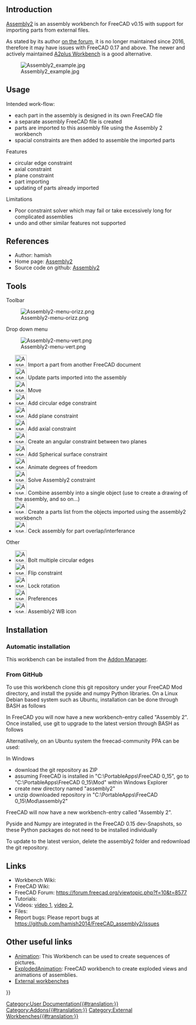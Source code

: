 <languages/>

{{VeryImportantMessage|The Assembly2 workbench is obsolete. Its author no longer maintains it, so it may not work with FreeCAD versions 0.17 and above. The information in this page is not maintained; it is just kept for historical purposes.}}
{{Message|For an alternative, see [[A2plus Workbench|A2plus]]. This workbench is a fork of Assembly2, but it is not compatible with it. If you have older models that you need to open, you should stay with FreeCAD 0.16 and Assembly2. Newer models should be created entirely and opened with A2plus.<br/>

For other options see [[Assembly3_Workbench|Assembly3]] or [[Assembly4_Workbench|Assembly4]]. These workbenches are also inspired by Assembly2, but are not compatible with it either.}}

==Introduction==

[[Assembly2 Workbench|Assembly2]] is an assembly workbench for FreeCAD v0.15 with support for importing parts from external files.

As stated by its author [https://forum.freecad.org/viewtopic.php?f=17&t=16591 on the forum], it is no longer maintained since 2016, therefore it may have issues with FreeCAD 0.17 and above. The newer and actively maintained [[A2plus Workbench|A2plus Workbench]] is a good alternative.

[[Image:Assembly2_example.jpg]]

== Usage ==

Intended work-flow:
* each part in the assembly is designed in its own FreeCAD file
* a separate assembly FreeCAD file is created
* parts are imported to this assembly file using the Assembly 2 workbench
* spacial constraints are then added to assemble the imported parts

Features
* circular edge constraint
* axial constraint
* plane constraint
* part importing
* updating of parts already imported

Limitations
* Poor constraint solver which may fail or take excessively long for complicated assemblies
* undo and other similar features not supported

==References==

* Author: hamish
* Home page: [https://github.com/hamish2014/FreeCAD_assembly2 Assembly2]
* Source code on github: [https://github.com/hamish2014/FreeCAD_assembly2 Assembly2]

==Tools==

Toolbar

[[Image:Assembly2-menu-orizz.png]]

Drop down menu

[[Image:Assembly2-menu-vert.png]]

* [[Image:Assembly2_ImportPart.png|32px]] Import a part from another FreeCAD document
* [[Image:Assembly2_UpdatePart.png|32px]] Update parts imported into the assembly
* [[Image:Assembly2_Move.png|32px]] Move
* [[Image:Assembly2_CircularEdgeConstraint.png|32px]] Add circular edge constraint
* [[Image:Assembly2_PlaneConstraint.png|32px]] Add plane constraint
* [[Image:Assembly2_AxialConstraint.png|32px]] Add axial constraint
* [[Image:Assembly2_AngularConstraint.png|32px]] Create an angular constraint between two planes
* [[Image:Assembly2_SphericalSurfaceConstraint.png|32px]] Add Spherical surface constraint
* [[Image:Assembly2_DOFAnimation.png|32px]] Animate degrees of freedom
* [[Image:Assembly2_Assembly2Constraint.png|32px]] Solve Assembly2 constraint
* [[Image:Assembly2_Mux.png|32px]] Combine assembly into a single object (use to create a drawing of the assembly, and so on...)
* [[Image:Assembly2_ListParts.png|32px]] Create a parts list from the objects imported using the assembly2 workbench
* [[Image:Assembly2_Ceck.png|32px]] Ceck assembly for part overlap/interferance

Other

* [[Image:Assembly2_BoltMultipleCircularEdges.png|32px]] Bolt multiple circular edges
* [[Image:Assembly2_FlipConstraint.png|32px]] Flip constraint
* [[Image:Assembly2_LockRotation.png|32px]] Lock rotation
* [[Image:Assembly2_Preferences.png|32px]] Preferences
* [[Image:Assembly2_Assembly2.png|32px]] Assembly2 WB icon


==Installation==

===Automatic installation===

This workbench can be installed from the [[Std_AddonMgr|Addon Manager]].

===From GitHub===

To use this workbench clone this git repository under your FreeCAD Mod directory, and install the pyside and numpy Python libraries. On a Linux Debian based system such as Ubuntu, installation can be done through BASH as follows

{{Code|code=
sudo apt-get install git python-numpy python-pyside
mkdir ~/.FreeCAD/Mod
cd ~/.FreeCAD/Mod
git clone https://github.com/hamish2014/FreeCAD_assembly2.git
}}

In FreeCAD you will now have a new workbench-entry called "Assembly 2". Once installed, use git to upgrade to the latest version through BASH as follows

{{Code|code=
cd ~/.FreeCAD/Mod/FreeCAD_assembly2
git pull
rm *.pyc
}}

Alternatilvely, on an Ubuntu system the freecad-community PPA can be used:

{{Code|code=
Add ppa:freecad-community/ppa to your software sources
sudo apt-get update
sudo apt-get install freecad-extras-assembly2
}}

In Windows
* download the git repository as ZIP
* assuming FreeCAD is installed in "C:\PortableApps\FreeCAD 0_15", go to "C:\PortableApps\FreeCAD 0_15\Mod" within Windows Explorer
* create new directory named "assembly2"
* unzip downloaded repository in "C:\PortableApps\FreeCAD 0_15\Mod\assembly2"

FreeCAD will now have a new workbench-entry called "Assembly 2".

Pyside and Numpy are integrated in the FreeCAD 0.15 dev-Snapshots, so these Python packages do not need to be installed individually

To update to the latest version, delete the assembly2 folder and redownload the git repository.

==Links==

* Workbench Wiki: 
* FreeCAD Wiki:
* FreeCAD Forum: https://forum.freecad.org/viewtopic.php?f=10&t=8577
* Tutorials: 
* Videos:  [https://www.youtube.com/watch?v=dhaYJKDk4GI video 1], [https://youtu.be/ufhyUxQkeC0 video 2], 
* Files:
* Report bugs: Please report bugs at https://github.com/hamish2014/FreeCAD_assembly2/issues

==Other useful links==

* [https://wiki.freecad.org/index.php?title=Sandbox:Animation Animation]: This Workbench can be used to create sequences of pictures. 
* [https://wiki.freecad.org/index.php?title=Sandbox:ExplodedAnimation ExplodedAnimation]: FreeCAD workbench to create exploded views and animations of assemblies. 
* [[External_workbenches|External workbenches]]

{{Userdocnavi{{#translation:}}}}
[[Category:User Documentation{{#translation:}}]]
[[Category:Addons{{#translation:}}]]
[[Category:External Workbenches{{#translation:}}]]